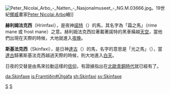 [[File:Peter_Nicolai_Arbo_-_Natten_-_Nasjonalmuseet_-_NG.M.03666.jpg|thumb]]。19世紀[[挪威|挪威]]畫家[[Peter_Nicolai_Arbo|Peter Nicolai Arbo]]繪]]

'''赫利姆法克西'''（Hrimfaxi），是夜神[[諾特_(北歐神)|諾特]]（{{lang|en|Nott}}）的馬，其名字為「霜之馬」（rime mane 或 frost mane）之意。赫利姆法克西拉著載著諾特的黑車橫越[[天空|天空]]，當他們出現在天際的時候，大地就進入[[夜晚|夜晚]]。

'''斯基法克西'''（Skinfaxi），是日神[[達古|達古]]（{{lang|en|Dag}}）的馬，名字的意思是「光之馬」（{{lang|en|Shining Mane}}），當[[達古|達古]]騎著斯基法克西越過天際的時候，則大地進入[[白天|白天]]。

日夜的交替是由馬來拉動這樣的[[信仰|信仰]]，有證據指出在[[北歐|北歐]][[青銅時代|青銅時代]]就已經有了。

{{北歐神話}}
{{北歐神話小作品}}

[[Category:北歐神話生物|S]]
[[Category:神话传说中的马|S]]

[[da:Skinfaxe|da:Skinfaxe]]
[[is:Framtíðin#Útgáfa|is:Framtíðin#Útgáfa]]
[[sh:Skinfaxi|sh:Skinfaxi]]
[[sv:Skinfaxe|sv:Skinfaxe]]